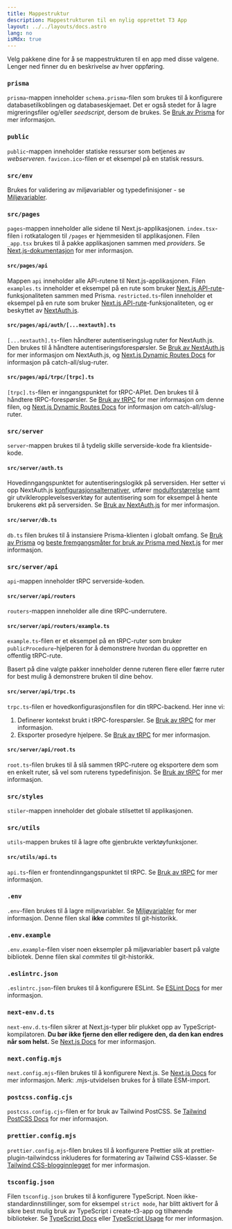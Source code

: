 ```yaml
---
title: Mappestruktur
description: Mappestrukturen til en nylig opprettet T3 App
layout: ../../layouts/docs.astro
lang: no
isMdx: true
---
```



Velg pakkene dine for å se mappestrukturen til en app med disse valgene. Lenger ned finner du en beskrivelse av hver oppføring.

<Form />

<Diagram />

<div data-components="prisma">

### `prisma`

`prisma`-mappen inneholder `schema.prisma`-filen som brukes til å konfigurere databasetilkoblingen og databaseskjemaet. Det er også stedet for å lagre migreringsfiler og/eller _seedscript_, dersom de brukes. Se [Bruk av Prisma](/no/usage/prisma) for mer informasjon.

</div>
<div>

### `public`

`public`-mappen inneholder statiske ressurser som betjenes av _webserveren_. `favicon.ico`-filen er et eksempel på en statisk ressurs.

</div>
<div>

### `src/env`

Brukes for validering av miljøvariabler og typedefinisjoner - se [Miljøvariabler](usage/env-variables).

</div>
<div>

### `src/pages`

`pages`-mappen inneholder alle sidene til Next.js-applikasjonen. `index.tsx`-filen i rotkatalogen til `/pages` er hjemmesiden til applikasjonen. Filen `_app.tsx` brukes til å pakke applikasjonen sammen med _providers_. Se [Next.js-dokumentasjon](https://nextjs.org/docs/basic-features/pages) for mer informasjon.

</div>
<div data-components="nextauth trpc">

#### `src/pages/api`

Mappen `api` inneholder alle API-rutene til Next.js-applikasjonen. Filen `examples.ts` inneholder et eksempel på en rute som bruker [Next.js API-rute](https://nextjs.org/docs/api-routes/introduction)-funksjonaliteten sammen med Prisma. `restricted.ts`-filen inneholder et eksempel på en rute som bruker [Next.js API-rute](https://nextjs.org/docs/api-routes/introduction)-funksjonaliteten, og er beskyttet av [NextAuth.js](https://next-auth.js.org/).

</div>
<div data-components="nextauth">

#### `src/pages/api/auth/[...nextauth].ts`

`[...nextauth].ts`-filen håndterer autentiseringslug ruter for NextAuth.js. Den brukes til å håndtere autentiseringsforespørsler. Se [Bruk av NextAuth.js](usage/next-auth) for mer informasjon om NextAuth.js, og [Next.js Dynamic Routes Docs](https://nextjs.org/docs/routing/dynamic-routes) for informasjon på catch-all/slug-ruter.

</div>
<div data-components="trpc">

#### `src/pages/api/trpc/[trpc].ts`

`[trpc].ts`-filen er inngangspunktet for tRPC-APIet. Den brukes til å håndtere tRPC-forespørsler. Se [Bruk av tRPC](usage/trpc#-pagesapitrpctrpcts) for mer informasjon om denne filen, og [Next.js Dynamic Routes Docs](https://nextjs.org/docs/routing/dynamic-routes) for informasjon om catch-all/slug-ruter.

</div>
<div data-components="trpc prisma nextauth">

### `src/server`

`server`-mappen brukes til å tydelig skille serverside-kode fra klientside-kode.

</div>
<div data-components="nextauth+trpc">

#### `src/server/auth.ts`

Hovedinngangspunktet for autentiseringslogikk på serversiden. Her setter vi opp NextAuth.js [konfigurasjonsalternativer](usage/next-auth), utfører [modulforstørrelse](usage/next-auth#inclusion-of-userid-on-the-session) samt gir utvikleropplevelsesverktøy for autentisering som for eksempel å hente brukerens økt på serversiden. Se [Bruk av NextAuth.js](usage/next-auth#usage-with-trpc) for mer informasjon.

</div>
<div data-components="prisma">

#### `src/server/db.ts`

`db.ts` filen brukes til å instansiere Prisma-klienten i globalt omfang. Se [Bruk av Prisma](usage/prisma#prisma-client) og [beste fremgangsmåter for bruk av Prisma med Next.js](https://www.prisma.io/docs/guides/database/troubleshooting-orm/help-articles/nextjs-prisma-client-dev-practices) for mer informasjon.

</div>
<div data-components="trpc">

### `src/server/api`

`api`-mappen inneholder tRPC serverside-koden.

</div>
<div data-components="trpc">

#### `src/server/api/routers`

`routers`-mappen inneholder alle dine tRPC-underrutere.

</div>
<div data-components="trpc">

#### `src/server/api/routers/example.ts`

`example.ts`-filen er et eksempel på en tRPC-ruter som bruker `publicProcedure`-hjelperen for å demonstrere hvordan du oppretter en offentlig tRPC-rute.

Basert på dine valgte pakker inneholder denne ruteren flere eller færre ruter for best mulig å demonstrere bruken til dine behov.

</div>
<div data-components="trpc">

#### `src/server/api/trpc.ts`

`trpc.ts`-filen er hovedkonfigurasjonsfilen for din tRPC-backend. Her inne vi:

1. Definerer kontekst brukt i tRPC-forespørsler. Se [Bruk av tRPC](usage/trpc#-serverapitrpcts) for mer informasjon.
2. Eksporter prosedyre hjelpere. Se [Bruk av tRPC](usage/trpc#-serverapitrpcts) for mer informasjon.

</div>
<div data-components="trpc">

#### `src/server/api/root.ts`

`root.ts`-filen brukes til å slå sammen tRPC-rutere og eksportere dem som en enkelt ruter, så vel som ruterens typedefinisjon. Se [Bruk av tRPC](usage/trpc#-serverapirootts) for mer informasjon.

</div>
<div>

### `src/styles`

`stiler`-mappen inneholder det globale stilsettet til applikasjonen.

</div>
<div data-components="trpc">

### `src/utils`

`utils`-mappen brukes til å lagre ofte gjenbrukte verktøyfunksjoner.

</div>
<div data-components="trpc">

#### `src/utils/api.ts`

`api.ts`-filen er frontendinngangspunktet til tRPC. Se [Bruk av tRPC](usage/trpc#-utilsapits) for mer informasjon.

</div>
<div>

### `.env`

`.env`-filen brukes til å lagre miljøvariabler. Se [Miljøvariabler](usage/env-variables) for mer informasjon. Denne filen skal **ikke** _commites_ til git-historikk.

</div>
<div>

### `.env.example`

`.env.example`-filen viser noen eksempler på miljøvariabler basert på valgte bibliotek. Denne filen skal _commites_ til git-historikk.

</div>
<div>

### `.eslintrc.json`

`.eslintrc.json`-filen brukes til å konfigurere ESLint. Se [ESLint Docs](https://eslint.org/docs/latest/user-guide/configuring/configuration-files) for mer informasjon.

</div>
<div>

### `next-env.d.ts`

`next-env.d.ts`-filen sikrer at Next.js-typer blir plukket opp av TypeScript-kompilatoren. **Du bør ikke fjerne den eller redigere den, da den kan endres når som helst.** Se [Next.js Docs](https://nextjs.org/docs/basic-features/typescript#existing-projects) for mer informasjon.

</div>
<div>

### `next.config.mjs`

`next.config.mjs`-filen brukes til å konfigurere Next.js. Se [Next.js Docs](https://nextjs.org/docs/api-reference/next.config.js/introduction) for mer informasjon. Merk: .mjs-utvidelsen brukes for å tillate ESM-import.

</div>
<div data-components="tailwind">

### `postcss.config.cjs`

`postcss.config.cjs`-filen er for bruk av Tailwind PostCSS. Se [Tailwind PostCSS Docs](https://tailwindcss.com/docs/installation/using-postcss) for mer informasjon.

</div>
<div data-components="tailwind">

### `prettier.config.mjs`

`prettier.config.mjs`-filen brukes til å konfigurere Prettier slik at prettier-plugin-tailwindcss inkluderes for formatering av Tailwind CSS-klasser. Se [Tailwind CSS-blogginnlegget](https://tailwindcss.com/blog/automatic-class-sorting-with-prettier) for mer informasjon.

</div>
<div>

### `tsconfig.json`

Filen `tsconfig.json` brukes til å konfigurere TypeScript. Noen ikke-standardinnstillinger, som for eksempel `strict mode`, har blitt aktivert for å sikre best mulig bruk av TypeScript i create-t3-app og tilhørende biblioteker. Se [TypeScript Docs](https://www.typescriptlang.org/docs/handbook/tsconfig-json.html) eller [TypeScript Usage](usage/typescript) for mer informasjon.

</div>

